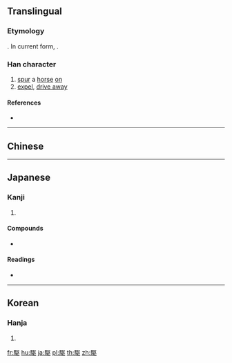 {{character info/new}}
{{also|驅|驱}}
==Translingual==
{{Han simplified forms|驅|駆|驱}}

===Etymology===
{{Han simp|驅|f=區|t=区}}. In current form, {{Han compound|馬|区|ls=psc|c1=s|c2=p}}.

===Han character===
{{Han char|rn=187|rad=馬|as=04|sn=14|four=|canj=SFSK|ids=⿰馬区}}

# [[spur on|spur]] a [[horse]] [[spur on|on]]
# [[expel]], [[drive away]]

====References====
* {{Han ref|kx=1435.211|dkj=44634|dj=1960.070|hdz=74543.100|uh=99C6|ud=39366}}

----

==Chinese==
{{zh-see|驅|v}}

----

==Japanese==

===Kanji===
{{ja-kanji|grade=c|rs=馬04|style=s|kyu=驅}}

# {{defn|lang=ja|sort=馬04}}

====Compounds====
* {{ja-l|駆除}}

====Readings====
* {{ja-readings|goon=[[く]] (ku)|kanon=[[く]] (ku)|kun=[[かける]] (kakeru), [[かる]] (karu)}}

----

==Korean==

===Hanja===
{{ko-hanja|hangeul=구|eumhun=|rv=gu|mr=ku|y=kwu}}

# {{defn|lang=ko|sort=馬04}}

[[fr:駆]]
[[hu:駆]]
[[ja:駆]]
[[pl:駆]]
[[th:駆]]
[[zh:駆]]